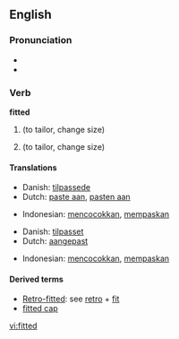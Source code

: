 ==English==

===Pronunciation===
* {{IPA|/'fɪtət/}}
* {{audio|en-us-fitted.ogg|Audio (US)}}

===Verb===
'''fitted'''

# {{simple past of|[[fit]]}} (to tailor, change size)
# {{past participle of|[[fit]]}} (to tailor, change size)

====Translations====
{{trans-top|simple past of fit}}
* Danish: [[tilpassede]]
* Dutch: [[paste aan]], [[pasten aan]]
{{trans-mid}}
* Indonesian: [[cocok|mencocokkan]], [[pas|mempaskan]]
{{trans-bottom}}

{{trans-top|past participle of fit}}
* Danish: [[tilpasset]]
* Dutch: [[aangepast]]
{{trans-mid}}
* Indonesian: [[cocok|mencocokkan]], [[pas|mempaskan]]
{{trans-bottom}}

====Derived terms====
* [[retro-fitted|Retro-fitted]]: see [[retro]] + [[fit]]
* [[fitted cap]]

[[vi:fitted]]